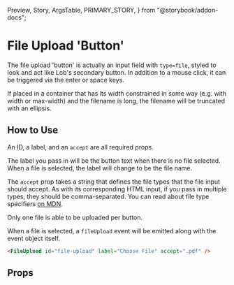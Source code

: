   Preview,
  Story,
  ArgsTable,
  PRIMARY_STORY,
} from "@storybook/addon-docs";

# File Upload 'Button'

The file upload 'button' is actually an input field with `type=file`, styled to look and act like Lob's secondary button. In addition to a mouse click, it can be triggered via the enter or space keys.

If placed in a container that has its width constrained in some way (e.g. with width or max-width) and the filename is long, the filename will be truncated with an ellipsis.

<Preview>
  <Story id="components-file-upload--primary" />
</Preview>

## How to Use

An ID, a label, and an `accept` are all required props.

The label you pass in will be the button text when there is no file selected. When a file is selected, the label will change to be the file name.

The `accept` prop takes a string that defines the file types that the file input should accept. As with its corresponding HTML input, if you pass in multiple types, they should be comma-separated. You can read about file type specifiers [on MDN](https://developer.mozilla.org/en-US/docs/Web/HTML/Element/input/file#unique_file_type_specifiers).

Only one file is able to be uploaded per button.

When a file is selected, a `fileUpload` event will be emitted along with the event object itself.

```html
<FileUpload id="file-upload" label="Choose File" accept=".pdf" />
```

## Props

<ArgsTable story={PRIMARY_STORY} />
